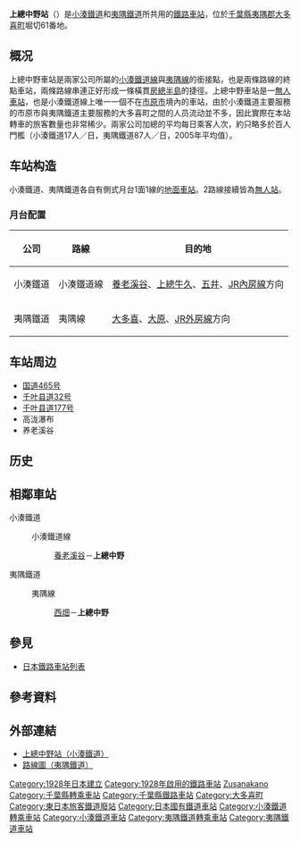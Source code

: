 {{noteTA
|T=zh-tw:上總中野車站; zh-cn:上总中野站; zh-hk:上總中野站;
|1=zh-tw:上總中野車站; zh-cn:上总中野站; zh-hk:上總中野站;
}}
{{日本車站資訊
|公司色 = grey
|站名 = 上總中野站
|圖片 = Kazusanakano Station May 2005 2.jpg
|圖片說明 = 站房（2005年5月）
|日文原名 = 上総中野
|平假名 = かずさなかの
|羅馬拼音 = Kazusa-Nakano
|電報略號 = ナノ
|所在地 = {{JPN}}[[千葉縣|千葉縣]][[夷隅郡|夷隅郡]][[大多喜町|大多喜町]]堀切61
|坐標 = {{coord|35|15|0|N|140|11|59.5|E|region:JP_type:railwaystation|display=inline,title}}
|車站構造 = [[地面车站|地面车站]]
|月台配置 = （小湊鐵道）1面1線<br />（夷隅鐵道）1面1線
|啟用年月日 = 1928年5月16日（小凑）<br />1934年8月26日（夷隅）
|廢站年月日 = 
|乘客人數 = （小湊鐵道）28人/日<br />（夷隅鐵道）141
|上下車人次 = 
|統計年度 = （小湊鐵道）2010年-<br />（夷隅鐵道）2010年
|轉車 = 
|備註 = [[无人站|无人站]]
|adjacent = {{Adjacent stations|system1=小湊鐵道
|line1=小湊鐵道線|left1=養老溪谷|note-left1=4.2km|note-mid1=距離[[五井站|五井]]39.1km
|system2=夷隅鐵道
|line2=夷隅線|left2=西畑|note-left2=1.7km|note-mid2=距離[[大原站_(千葉縣)|大原]]26.8km}}
}}

'''上總中野站'''（{{jpn|j=上総中野駅|hg=かずさなかのえき|rm=Kazusa-nakano eki|f=y}}）是[[小湊鐵道|小湊鐵道]]和[[夷隅鐵道|夷隅鐵道]]所共用的[[鐵路車站|鐵路車站]]，位於[[千葉縣|千葉縣]][[夷隅郡|夷隅郡]][[大多喜町|大多喜町]]堀切61番地。

== 概况 ==
上總中野車站是兩家公司所屬的[[小湊鐵道線|小湊鐵道線]]與[[夷隅線|夷隅線]]的銜接點，也是兩條路線的終點車站，兩條路線串連正好形成一條橫貫[[房總半島|房總半島]]的捷徑。上總中野車站是一[[無人車站|無人車站]]，也是小湊鐵道線上唯一一個不在[[市原市|市原市]]境內的車站，由於小湊鐵道主要服務的市原市與夷隅鐵道主要服務的大多喜町之間的人员流动並不多，因此實際在本站轉車的旅客數量也非常稀少。兩家公司加總的平均每日乘客人次，約只略多於百人門檻（小湊鐵道17人／日，夷隅鐵道87人／日，2005年平均值）。
== 车站构造 ==
小湊鐵道、夷隅鐵道各自有側式月台1面1線的[[地面車站|地面車站]]。2路線接續皆為[[無人站|無人站]]。
=== 月台配置 ===
{| class=wikitable
|-
!公司!!路線!!目的地
|-
|小湊鐵道
|{{Color|tomato|■}}小湊鐵道線
|[[養老溪谷站|養老溪谷]]、[[上總牛久站|上總牛久]]、[[五井站|五井]]、[[內房線|JR內房線]]方向
|-
|夷隅鐵道
|{{Color|yellow|■}}夷隅線
|[[大多喜站|大多喜]]、[[大原站_(千葉縣)|大原]]、[[外房線|JR外房線]]方向
|}

== 车站周边 ==
* [[国道465号|国道465号]]
* [[千叶县道32号|千叶县道32号]]
* [[千叶县道177号|千叶县道177号]]
* 高泷瀑布
* 养老溪谷

== 历史 ==
== 相鄰車站 ==
; 小湊鐵道
: {{Color|tomato|■}}小湊鐵道線
:: [[養老溪谷站|養老溪谷]]－'''上總中野'''
; 夷隅鐵道
: {{Color|yellow|■}}夷隅線
:: [[西畑站|西畑]]－'''上總中野'''

== 參見 ==
{{Commonscat|Kazusa-Nakano Station}}
* [[日本鐵路車站列表|日本鐵路車站列表]]
== 參考資料 ==
{{Reflist}}
== 外部連結 ==
* [https://www.kominato.co.jp/train/station/kazusa-nakano/ 上總中野站（小湊鐵道）] {{Wayback|url=https://www.kominato.co.jp/train/station/kazusa-nakano/ |date=20220309082619 }}
* [https://www.isumirail.co.jp/route 路線圖（夷隅鐵道）]{{Wayback|url=https://www.isumirail.co.jp/route |date=20201104033503 }}

{{小湊鐵道線}}
{{夷隅線}}

{{DEFAULTSORT:Kazusa-nakano}}
[[Category:1928年日本建立|Category:1928年日本建立]]
[[Category:1928年啟用的鐵路車站|Category:1928年啟用的鐵路車站]]
[[Category:日本鐵路車站_Ka|Zusanakano]]
[[Category:千葉縣轉乘車站|Category:千葉縣轉乘車站]]
[[Category:千葉縣鐵路車站|Category:千葉縣鐵路車站]]
[[Category:大多喜町|Category:大多喜町]]
[[Category:東日本旅客鐵道廢站|Category:東日本旅客鐵道廢站]]
[[Category:日本國有鐵道車站|Category:日本國有鐵道車站]]
[[Category:小湊鐵道轉乘車站|Category:小湊鐵道轉乘車站]]
[[Category:小湊鐵道車站|Category:小湊鐵道車站]]
[[Category:夷隅鐵道轉乘車站|Category:夷隅鐵道轉乘車站]]
[[Category:夷隅鐵道車站|Category:夷隅鐵道車站]]